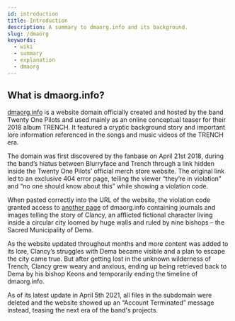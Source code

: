 ```yaml
---
id: introduction
title: Introduction
description: A summary to dmaorg.info and its background.
slug: /dmaorg
keywords:
  - wiki
  - summary
  - explanation
  - dmaorg
---
```


## What is dmaorg.info?

[dmaorg.info](http://dmaorg.info) is a website domain officially created and hosted by the band Twenty One Pilots and used mainly as an online conceptual teaser for their 2018 album TRENCH. It featured a cryptic background story and important lore information referenced in the songs and music videos of the TRENCH era.

The domain was first discovered by the fanbase on April 21st 2018, during the band’s hiatus between Blurryface and Trench through a link hidden inside the Twenty One Pilots’ official merch store website. The original link led to an exclusive 404 error page, telling the viewer “they’re in violation” and “no one should know about this” while showing a violation code.

When pasted correctly into the URL of the website, the violation code granted access to [another page](https://www.dmaorg.site/original/found/15398642_14/clancy.html) of dmaorg.info containing journals and images telling the story of Clancy, an afflicted fictional character living inside a circular city loomed by huge walls and ruled by nine bishops – the Sacred Municipality of Dema.

As the website updated throughout months and more content was added to its lore, Clancy’s struggles with Dema became visible and a plan to escape the city came true. But after getting lost in the unknown wilderness of Trench, Clancy grew weary and anxious, ending up being retrieved back to Dema by his bishop Keons and temporarily ending the timeline of dmaorg.info.

As of its latest update in April 5th 2021, all files in the subdomain were deleted and the website showed up an “Account Terminated” message instead, teasing the next era of the band's projects.

